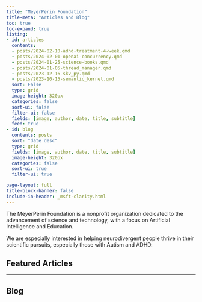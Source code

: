 ```yaml
---
title: "MeyerPerin Foundation"
title-meta: "Articles and Blog"
toc: true
toc-expand: true
listing:
- id: articles
  contents: 
  - posts/2024-02-10-adhd-treatment-4-week.qmd
  - posts/2024-02-01-openai-concurrency.qmd
  - posts/2024-01-25-science-books.qmd
  - posts/2024-01-05-thread_manager.qmd
  - posts/2023-12-16-skv_py.qmd
  - posts/2023-10-15-semantic_kernel.qmd
  sort: False
  type: grid
  image-height: 320px
  categories: false
  sort-ui: false
  filter-ui: false
  fields: [image, author, date, title, subtitle]
  feed: true
- id: blog
  contents: posts
  sort: "date desc"
  type: grid
  fields: [image, author, date, title, subtitle]
  image-height: 320px
  categories: false
  sort-ui: true
  filter-ui: true

page-layout: full
title-block-banner: false
include-in-header: _msft-clarity.html
---
```


The MeyerPerin Foundation is a nonprofit organization dedicated to the advancement of science and technology, with a focus on Artificial Intelligence and Education. 

We are especially interested in helping neurodivergent people thrive in their scientific pursuits, especially those with Autism and ADHD.

## Featured Articles  

:::{#articles}
:::

---

## Blog

:::{#blog}
:::
